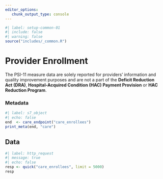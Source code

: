 ```yaml
---
editor_options: 
   chunk_output_type: console
---
```


```r
#| label: setup-common-01
#| include: false
#| warning: false
source("includes/_common.R")
```

# Provider Enrollment {#care-enrollees}

[The PSI-11 measure data are solely reported for providers' information and quality improvement purposes and are not a part of the __Deficit Reduction Act (DRA)__, __Hospital-Acquired Condition (HAC) Payment Provision__ or __HAC Reduction Program__.]{.aside}

### Metadata

```r
#| label: s7_object
#| echo: false
end  <- care_endpoint("care_enrollees")
print_meta(end, "care")
```

## Data

```r
#| label: http_request
#| message: true
#| echo: false
resp <- quick("care_enrollees", limit = 5000)
resp
```

